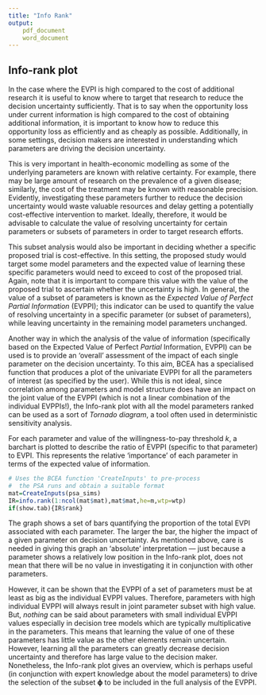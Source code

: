 ```yaml
---
title: "Info Rank"
output: 
	pdf_document
	word_document
---
```


## Info-rank plot
In the case where the EVPI is high compared to the cost of additional research it is useful to know where to target that research to reduce the decision uncertainty sufficiently. That is to say when the opportunity loss under current information is high compared to the cost of obtaining additional information, it is important to know how to reduce this opportunity loss as efficiently and as cheaply as possible. Additionally, in some settings, decision makers are interested in understanding which parameters are driving the decision uncertainty.

This is very important in health-economic modelling as some of the underlying parameters are known with relative certainty. For example, there may be large amount of research on the prevalence of a given disease; similarly, the cost of the treatment may be known with reasonable precision. Evidently, investigating these parameters further to reduce the decision uncertainty would waste valuable resources and delay getting a potentially cost-effective intervention to market. Ideally, therefore, it would be advisable to calculate the value of resolving uncertainty for certain parameters or subsets of parameters in order to target research efforts. 

This subset analysis would also be important in deciding whether a specific proposed trial is cost-effective. In this setting, the proposed study would target some model parameters and the expected value of learning these specific parameters would need to exceed to cost of the proposed trial. Again, note that it is important to compare this value with the value of the proposed trial to ascertain whether the uncertainty is high. In general, the value of a subset of parameters is known as the _Expected Value of Perfect Partial Information_ (EVPPI); this indicator can be used to quantify the value of resolving uncertainty in a specific parameter (or subset of parameters), while leaving uncertainty in the remaining model parameters unchanged. 

Another way in which the analysis of the value of information (specifically based on the Expected Value of Perfect _Partial_ Information, EVPPI) can be used is to provide an 'overall' assessment of the impact of each single parameter on the decision uncertainty. To this aim, BCEA has a specialised function that produces a plot of the univariate EVPPI for all the parameters of interest (as specified by the user). While this is not ideal, since correlation among parameters and model structure does have an impact on the joint value of the EVPPI (which is not a linear combination of the individual EVPPIs!), the Info-rank plot with all the model parameters ranked can be used as a sort of _Tornado diagram_, a tool often used in deterministic sensitivity analysis.

For each parameter and value of the willingness-to-pay threshold $k$, a barchart is plotted to describe the ratio of EVPPI (specific to that parameter) to EVPI. This represents the relative 'importance' of each parameter in terms of the expected value of information.

```r
# Uses the BCEA function 'CreateInputs' to pre-process 
#  the PSA runs and obtain a suitable format
mat=CreateInputs(psa_sims)
IR=info.rank(1:ncol(mat$mat),mat$mat,he=m,wtp=wtp)
if(show.tab){IR$rank}
```

The graph shows a set of bars quantifying the proportion of the total EVPI associated with each parameter. The larger the bar, the higher the impact of a given parameter on decision uncertainty. As mentioned above, care is needed in giving this graph an 'absolute' interpretation --- just because a parameter shows a relatively low position in the Info-rank plot, does not mean that there will be no value in investigating it in conjunction with other parameters. 

However, it can be shown that the EVPPI of a set of parameters must be at least as big as the individual EVPPI values. Therefore, parameters with high individual EVPPI will always result in joint parameter subset with high value. But, _nothing_ can be said about parameters with small individual EVPPI values especially in decision tree models which are typically multiplicative in the parameters. This means that learning the value of one of these parameters has little value as the other elements remain uncertain. However, learning all the parameters can greatly decrease decision uncertainty and therefore has large value to the decision maker. Nonetheless, the Info-rank plot gives an overview, which is perhaps useful (in conjunction with expert knowledge about the model parameters) to drive the selection of the subset $\bm\phi$ to be included in the full analysis of the EVPPI.
